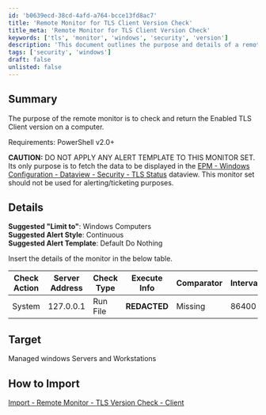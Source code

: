 ```yaml
---
id: 'b0639ecd-38cd-4afd-a764-bcce13fd8ac7'
title: 'Remote Monitor for TLS Client Version Check'
title_meta: 'Remote Monitor for TLS Client Version Check'
keywords: ['tls', 'monitor', 'windows', 'security', 'version']
description: 'This document outlines the purpose and details of a remote monitor designed to check and return the Enabled TLS Client version on Windows computers. It includes guidelines for usage, target systems, and import instructions.'
tags: ['security', 'windows']
draft: false
unlisted: false
---
```

## Summary

The purpose of the remote monitor is to check and return the Enabled TLS Client version on a computer.

Requirements: PowerShell v2.0+

**CAUTION:** DO NOT APPLY ANY ALERT TEMPLATE TO THIS MONITOR SET. Its only purpose is to fetch the data to be displayed in the [EPM - Windows Configuration - Dataview - Security - TLS Status](https://proval.itglue.com/DOC-5078775-7974498) dataview. This monitor set should not be used for alerting/ticketing purposes.

## Details

**Suggested "Limit to"**: Windows Computers  
**Suggested Alert Style**: Continuous  
**Suggested Alert Template**: Default Do Nothing  

Insert the details of the monitor in the below table.

| Check Action | Server Address | Check Type | Execute Info | Comparator | Interval | Result |
|--------------|----------------|-------------|---------------|------------|----------|--------|
| System       | 127.0.0.1     | Run File    | **REDACTED**  | Missing     | 86400    | _      |

## Target

Managed windows Servers and Workstations

## How to Import

[Import - Remote Monitor - TLS Version Check - Client](https://proval.itglue.com/DOC-5078775-13218119)












